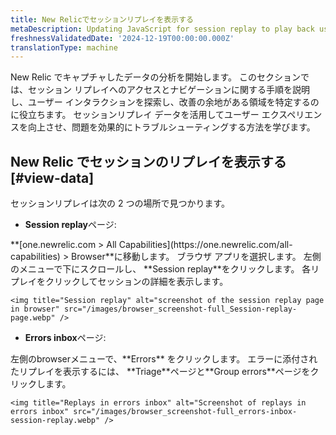 ```yaml
---
title: New Relicでセッションリプレイを表示する
metaDescription: Updating JavaScript for session replay to play back user interactions and improve page performance.
freshnessValidatedDate: '2024-12-19T00:00:00.000Z'
translationType: machine
---
```


New Relic でキャプチャしたデータの分析を開始します。 このセクションでは、セッション リプレイへのアクセスとナビゲーションに関する手順を説明し、ユーザー インタラクションを探索し、改善の余地がある領域を特定するのに役立ちます。 セッションリプレイ データを活用してユーザー エクスペリエンスを向上させ、問題を効果的にトラブルシューティングする方法を学びます。

## New Relic でセッションのリプレイを表示する [#view-data]

セッションリプレイは次の 2 つの場所で見つかります。

* <DNT>**Session replay**</DNT>ページ:

<Steps>
  <Step>
    <DNT>**[one.newrelic.com &gt; All Capabilities](https://one.newrelic.com/all-capabilities) &gt; Browser**</DNT>に移動します。
  </Step>

  <Step>
    ブラウザ アプリを選択します。
  </Step>

  <Step>
    左側のメニューで下にスクロールし、 <DNT>**Session replay**</DNT>をクリックします。
  </Step>

  <Step>
    各リプレイをクリックしてセッションの詳細を表示します。

    <img title="Session replay" alt="screenshot of the session replay page in browser" src="/images/browser_screenshot-full_Session-replay-page.webp" />
  </Step>
</Steps>

* <DNT>**Errors inbox**</DNT>ページ:

<Steps>
  <Step>
    左側のbrowserメニューで、<DNT>**Errors**</DNT> をクリックします。
  </Step>

  <Step>
    エラーに添付されたリプレイを表示するには、 <DNT>**Triage**</DNT>ページと<DNT>**Group errors**</DNT>ページをクリックします。

    <img title="Replays in errors inbox" alt="Screenshot of replays in errors inbox" src="/images/browser_screenshot-full_errors-inbox-session-replay.webp" />
  </Step>
</Steps>